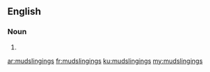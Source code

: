 ==English==

===Noun===
{{head|en|plural}}

# {{plural of|mudslinging|lang=en|nocat=1}}

[[ar:mudslingings]]
[[fr:mudslingings]]
[[ku:mudslingings]]
[[my:mudslingings]]